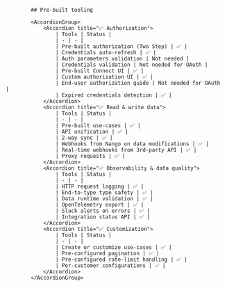 
            ## Pre-built tooling

            <AccordionGroup>  
                <Accordion title="✅ Authorization">
                    | Tools | Status | 
                    | - | - | 
                    | Pre-built authorization (Two Step) | ✅ |
                    | Credentials auto-refresh | ✅ |
                    | Auth parameters validation | Not needed |
                    | Credentials validation | Not needed for OAuth |
                    | Pre-built Connect UI | ✅ |
                    | Custom authorization UI | ✅ |
                    | End-user authorization guide | Not needed for OAuth |
                    | Expired credentials detection | ✅ |
                </Accordion>
                <Accordion title="✅ Read & write data">
                    | Tools | Status | 
                    | - | - | 
                    | Pre-built use-cases | ✅ |
                    | API unification | ✅ |
                    | 2-way sync | ✅ |
                    | Webhooks from Nango on data modifications | ✅ |
                    | Real-time webhooks from 3rd-party API | ✅ |
                    | Proxy requests | ✅ |
                </Accordion>
                <Accordion title="✅ Observability & data quality">
                    | Tools | Status | 
                    | - | - | 
                    | HTTP request logging | ✅ |
                    | End-to-type type safety | ✅ |
                    | Data runtime validation | ✅ |
                    | OpenTelemetry export | ✅ |
                    | Slack alerts on errors | ✅ |
                    | Integration status API | ✅ |
                </Accordion>
                <Accordion title="✅ Customization">
                    | Tools | Status | 
                    | - | - | 
                    | Create or customize use-cases | ✅ |
                    | Pre-configured pagination | ✅ |
                    | Pre-configured rate-limit handling | ✅ |
                    | Per-customer configurations | ✅ |
                </Accordion>
            </AccordionGroup>  
        